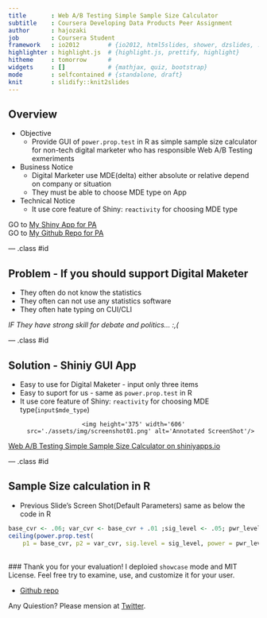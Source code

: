 ```yaml
---
title       : Web A/B Testing Simple Sample Size Calculator
subtitle    : Coursera Developing Data Products Peer Assignment
author      : hajozaki
job         : Coursera Student
framework   : io2012        # {io2012, html5slides, shower, dzslides, ...}
highlighter : highlight.js  # {highlight.js, prettify, highlight}
hitheme     : tomorrow      # 
widgets     : []            # {mathjax, quiz, bootstrap}
mode        : selfcontained # {standalone, draft}
knit        : slidify::knit2slides
---
```


## Overview
* Objective
    * Provide GUI of `power.prop.test` in R as simple sample size calculator for non-tech digital marketer who has responsible Web A/B Testing exmeriments
* Business Notice
    * Digital Marketer use MDE(delta) either absolute or relative depend on  company or situation
    * They must be able to choose MDE type on App
* Technical Notice
    * It use core feature of Shiny: `reactivity` for choosing MDE type 

GO to [My Shiny App for PA](https://hajozaki.shinyapps.io/csr_ddp_pa)  
GO to [My Github Repo for PA](https://github.com/hajozaki/csr_devdataprod_pa)  


--- .class #id 

## Problem - If you should support Digital Maketer
* They often do not know the statistics
* They often can not use any statistics software
* They often hate typing on CUI/CLI

*IF They have strong skill for debate and politics... :,(*


--- .class #id 

## Solution - Shiniy GUI App
* Easy to use for Digital Maketer - input only three items
* Easy to suport for us - same as `power.prop.test` in R
* It use core feature of Shiny: `reactivity` for choosing MDE type(`input$mde_type`)

<div style='text-align: center;'>
    <img height='375' width='606'
        src='./assets/img/screenshot01.png' alt='Annotated ScreenShot'/>
</div>

[Web A/B Testing Simple Sample Size Calculator on shiniyapps.io](https://hajozaki.shinyapps.io/csr_ddp_pa)


--- .class #id 

## Sample Size calculation in R
* Previous Slide's Screen Shot(Default Parameters) same as below the code in R
```r
base_cvr <- .06; var_cvr <- base_cvr + .01 ;sig_level <- .05; pwr_level <- .8
ceiling(power.prop.test(
    p1 = base_cvr, p2 = var_cvr, sig.level = sig_level, power = pwr_level)$n)
```
</br>
### Thank you for your evaluation!
I deploied `showcase` mode and MIT License. Feel free try to examine, use, and customize it for your user.

* [Github repo](https://github.com/hajozaki/csr_devdataprod_pa)

Any Quiestion? Please mension at [Twitter](https://twitter.com/hajozaki).

